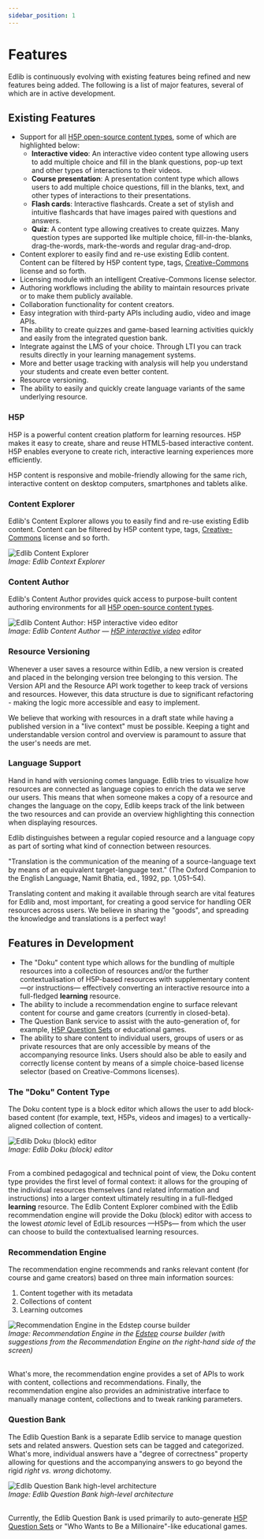 ```yaml
---
sidebar_position: 1
---
```


# Features

Edlib is continuously evolving with existing features being refined and new features being added. The following is a list of major features, several of which are in active development.

## Existing Features

* Support for all [H5P open-source content types](https://h5p.org/content-types-and-applications), some of which are highlighted below:
   * **Interactive video**: An interactive video content type allowing users to add multiple choice and fill in the blank questions, pop-up text and other types of interactions to their videos.
   * **Course presentation**: A presentation content type which allows users to add multiple choice questions, fill in the blanks, text, and other types of interactions to their presentations.
   * **Flash cards**: Interactive flashcards. Create a set of stylish and intuitive flashcards that have images paired with questions and answers. 
   * **Quiz**: A content type allowing creatives to create quizzes. Many question types are supported like multiple choice, fill-in-the-blanks, drag-the-words, mark-the-words and regular drag-and-drop.
* Content explorer to easily find and re-use existing Edlib content. Content can be filtered by H5P content type, tags, [Creative-Commons](https://creativecommons.org/) license and so forth.
* Licensing module with an intelligent Creative-Commons license selector.
* Authoring workflows including the ability to maintain resources private or to make them publicly available.
* Collaboration functionality for content creators.
* Easy integration with third-party APIs including audio, video and image APIs.
* The ability to create quizzes and game-based learning activities quickly and easily from the integrated question bank.
* Integrate against the LMS of your choice. Through LTI you can track results directly in your learning management systems.
* More and better usage tracking with analysis will help you understand your students and create even better content.
* Resource versioning. 
* The ability to easily and quickly create language variants of the same underlying resource.

### H5P

H5P is a powerful content creation platform for learning resources. H5P makes it easy to create, share and reuse HTML5-based interactive content. H5P enables everyone to create rich, interactive learning experiences more efficiently.

H5P content is responsive and mobile-friendly allowing for the same rich, interactive content on desktop computers, smartphones and tablets alike.

### Content Explorer

Edlib's Content Explorer allows you to easily find and re-use existing Edlib content. Content can be filtered by H5P content type, tags, [Creative-Commons](https://creativecommons.org/) license and so forth.

<div class="text--center">
    <img class="edlib-image" alt="Edlib Content Explorer" src="/img/edlib-content-explorer.png" />
    <br/>
    <em>Image: Edlib Context Explorer</em>
</div>

### Content Author

Edlib's Content Author provides quick access to purpose-built content authoring environments for all [H5P open-source content types](https://h5p.org/content-types-and-applications). 

<div class="text--center">
    <img class="edlib-image" alt="Edlib Content Author: H5P interactive video editor" src="/img/edlib-content-author.png" />
    <br/>
    <em>Image: Edlib Content Author &mdash; <a href="https://h5p.org/interactive-video">H5P interactive video</a> editor</em>
</div>

### Resource Versioning

Whenever a user saves a resource within Edlib, a new version is created and placed in the belonging version tree belonging to this version. 
The Version API and the Resource API work together to keep track of versions and resources. However, this data structure is due to significant refactoring - making the logic more accessible and easy to implement.

We believe that working with resources in a draft state while having a published version in a "live context" must be possible. Keeping a tight and understandable version control and overview is paramount to assure that the user's needs are met. 

### Language Support

Hand in hand with versioning comes language. Edlib tries to visualize how resources are connected as language copies to enrich the data we serve our users. This means that when someone makes a copy of a resource and changes the language on the copy, Edlib keeps track of the link between the two resources and can provide an overview highlighting this connection when displaying resources.  

Edlib distinguishes between a regular copied resource and a language copy as part of sorting what kind of connection between resources.

"Translation is the communication of the meaning of a source-language text by means of an equivalent target-language text." (The Oxford Companion to the English Language, Namit Bhatia, ed., 1992, pp. 1,051–54).

Translating content and making it available through search are vital features for Edlib and, most important, for creating a good service for handling OER resources across users. We believe in sharing the "goods", and spreading the knowledge and translations is a perfect way! 

## Features in Development

* The &quot;Doku&quot; content type which allows for the bundling of multiple resources into a collection of resources and/or the further contextualisation of H5P-based resources with supplementary content &mdash;or instructions&mdash; effectively converting an interactive resource into a full-fledged **learning** resource. 
* The ability to include a recommendation engine to surface relevant content for course and game creators (currently in closed-beta).
* The Question Bank service to assist with the auto-generation of, for example, [H5P Question Sets](https://h5p.org/question-set) or educational games.
* The ability to share content to individual users, groups of users or as private resources that are only accessible by means of the accompanying resource links. Users should also be able to easily and correctly license content by means of a simple choice-based license selector (based on Creative-Commons licenses). 

### The &quot;Doku&quot; Content Type

The Doku content type is a block editor which allows the user to add block-based content (for example, text, H5Ps, videos and images) to a vertically-aligned collection of content. 

<div class="text--center">
    <img class="edlib-image" alt="Edlib Doku (block) editor" src="/img/edlib-doku.png" />
    <br/>
    <em>Image: Edlib Doku (block) editor</em>
    <br/>
    <br/>
</div>

From a combined pedagogical and technical point of view, the Doku content type provides the first level of formal context: it allows for the grouping of the individual resources themselves (and related information and instructions) into a larger context ultimately resulting in a full-fledged **learning** resource. The Edlib Content Explorer combined with the Edlib recommendation engine will provide the Doku (block) editor with access to the lowest *atomic* level of EdLib resources &mdash;H5Ps&mdash; from which the user can choose to build the contextualised learning resources. 

### Recommendation Engine

The recommendation engine recommends and ranks relevant content (for course and game creators) based on three main information sources:

1. Content together with its metadata
2. Collections of content
3. Learning outcomes

<div class="text--center">
    <img class="edlib-image" alt="Recommendation Engine in the Edstep course builder" src="/img/edstep-recommendation-engine.png" />
    <br/>
    <em>Image: Recommendation Engine in the <a href="https://edstep.com/">Edstep</a> course builder (with suggestions from the Recommendation Engine on the right-hand side of the screen)</em>
    <br/>
    <br/>
</div>

What's more, the recommendation engine provides a set of APIs to work with content, collections and recommendations. Finally, the recommendation engine also provides an administrative interface to manually manage content, collections and to tweak ranking parameters.

### Question Bank

The Edlib Question Bank is a separate Edlib service to manage question sets and related answers. Question sets can be tagged and categorized. What's more, individual answers have a &quot;degree of correctness&quot; property allowing for questions and the accompanying answers to go beyond the rigid *right vs. wrong* dichotomy.

<div class="text--center">
    <img class="edlib-image" alt="Edlib Question Bank high-level architecture" src="/img/edlib-question-bank-architecture.png" />
    <br/>
    <em>Image: Edlib Question Bank high-level architecture</em>
    <br/>
    <br/>
</div>

Currently, the Edlib Question Bank is used primarily to auto-generate [H5P Question Sets](https://h5p.org/question-set) or &quot;Who Wants to Be a Millionaire&quot;-like educational games. 
